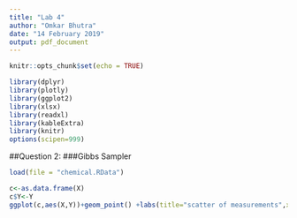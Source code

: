 ```yaml
---
title: "Lab 4"
author: "Omkar Bhutra"
date: "14 February 2019"
output: pdf_document
---
```


```r
knitr::opts_chunk$set(echo = TRUE)
```

```r
library(dplyr)
library(plotly)
library(ggplot2)
library(xlsx)
library(readxl)
library(kableExtra)
library(knitr)
options(scipen=999)
```

##Question 2:
###Gibbs Sampler
```r
load(file = "chemical.RData")

c<-as.data.frame(X)
c$Y<-Y
ggplot(c,aes(X,Y))+geom_point() +labs(title="scatter of measurements",x="day of the measurement",y="measured concentration of the chemical")


```
